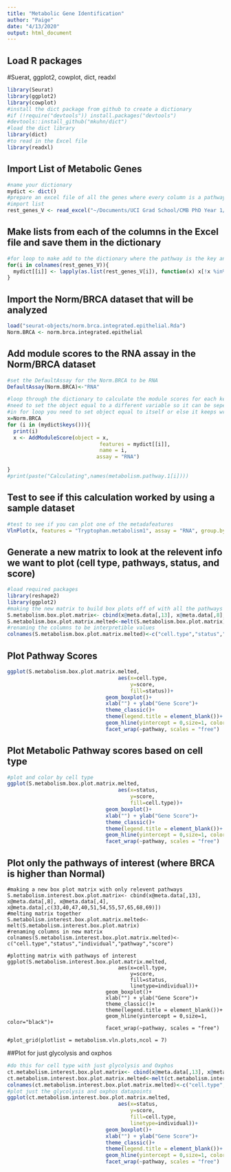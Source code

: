```yaml
---
title: "Metabolic Gene Identification"
author: "Paige"
date: "4/13/2020"
output: html_document
---
```

## Load R packages
#Suerat, ggplot2, cowplot, dict, readxl
```r
library(Seurat)
library(ggplot2)
library(cowplot)
#install the dict package from github to create a dictionary 
#if (!require("devtools")) install.packages("devtools")
#devtools::install_github("mkuhn/dict")
#load the dict library 
library(dict)
#to read in the Excel file 
library(readxl)
```

## Import List of Metabolic Genes 

```r
#name your dictionary 
mydict <- dict()
#prepare an excel file of all the genes where every column is a pathway name and its respective list of genes 
#import list
rest_genes_V <- read_excel("~/Documents/UCI Grad School/CMB PhD Year 1/Lawson Lab/rest_genes_V.xlsx")
```

## Make lists from each of the columns in the Excel file and save them in the dictionary

```r
#for loop to make add to the dictionary where the pathway is the key and the value is the list of genes in that pathway: i.e. Oxphos is the key and its genes are the value
for(i in colnames(rest_genes_V)){
  mydict[[i]] <- lapply(as.list(rest_genes_V[i]), function(x) x[!x %in% ""])
}

```

## Import the Norm/BRCA dataset that will be analyzed 

```r
load("seurat-objects/norm.brca.integrated.epithelial.Rda")
Norm.BRCA <- norm.brca.integrated.epithelial
```

## Add module scores to the RNA assay in the Norm/BRCA dataset

```r
#set the DefaultAssay for the Norm.BRCA to be RNA 
DefaultAssay(Norm.BRCA)<-"RNA"

#loop through the dictionary to calculate the module scores for each key in the dictionary (i.e. each pathway (key) and its genes (values))
#need to set the object equal to a different variable so it can be seperately tracked
#in for loop you need to set object equal to itself or else it keeps writing itself over and not adding to the metadata as it calculates module scoring
x=Norm.BRCA
for (i in (mydict$keys())){
  print(i)
  x <- AddModuleScore(object = x,
                              features = mydict[[i]],
                              name = i,
                             assay = "RNA")
                         
}
#print(paste("Calculating",names(metabolism.pathway.1[i])))
```

## Test to see if this calculation worked by using a sample dataset

```r
#test to see if you can plot one of the metadafeatures 
VlnPlot(x, features = "Tryptophan.metabolism1", assay = "RNA", group.by = "Cell.Type")
```

## Generate a new matrix to look at the relevent info we want to plot (cell type, pathways, status, and score)

```r
#load required packages
library(reshape2)
library(ggplot2)
#making the new matrix to build box plots off of with all the pathways calculated
S.metabolism.box.plot.matrix<- cbind(x@meta.data[,13], x@meta.data[,8], x@meta.data[,33:69])
S.metabolism.box.plot.matrix.melted<-melt(S.metabolism.box.plot.matrix)
#renaming the columns to be interpretible values
colnames(S.metabolism.box.plot.matrix.melted)<-c("cell.type","status","pathway","score")
```

## Plot Pathway Scores 

```r
ggplot(S.metabolism.box.plot.matrix.melted,
                                    aes(x=cell.type,
                                        y=score,
                                        fill=status))+
                                geom_boxplot()+
                                xlab("") + ylab("Gene Score")+
                                theme_classic()+
                                theme(legend.title = element_blank())+
                                geom_hline(yintercept = 0,size=1, color="black")+
                                facet_wrap(~pathway, scales = "free")
```

## Plot Metabolic Pathway scores based on cell type 

```r
#plot and color by cell type
ggplot(S.metabolism.box.plot.matrix.melted,
                                    aes(x=status,
                                        y=score,
                                        fill=cell.type))+
                                geom_boxplot()+
                                xlab("") + ylab("Gene Score")+
                                theme_classic()+
                                theme(legend.title = element_blank())+
                                geom_hline(yintercept = 0,size=1, color="black")+
                                facet_wrap(~pathway, scales = "free")
```

## Plot only the pathways of interest (where BRCA is higher than Normal)

``` r.plotting.only.boxplots.of.pathways.of.interest
#making a new box plot matrix with only relevent pathways 
S.metabolism.interest.box.plot.matrix<- cbind(x@meta.data[,13], x@meta.data[,8], x@meta.data[,4], x@meta.data[,c(33,40,47,40,51,54,55,57,65,68,69)])
#melting matrix together
S.metabolism.interest.box.plot.matrix.melted<-melt(S.metabolism.interest.box.plot.matrix)
#renaming columns in new matrix
colnames(S.metabolism.interest.box.plot.matrix.melted)<-c("cell.type","status","individual","pathway","score")

#plotting matrix with pathways of interest
ggplot(S.metabolism.interest.box.plot.matrix.melted,
                                    aes(x=cell.type,
                                        y=score,
                                        fill=status,
                                        linetype=individual))+
                                geom_boxplot()+
                                xlab("") + ylab("Gene Score")+
                                theme_classic()+
                                theme(legend.title = element_blank())+
                                geom_hline(yintercept = 0,size=1, color="black")+
                                facet_wrap(~pathway, scales = "free")

#plot_grid(plotlist = metabolism.vln.plots,ncol = 7)
```

##Plot for just glycolysis and oxphos 

```r
#do this for cell type with just glycolysis and Oxphos
ct.metabolism.interest.box.plot.matrix<- cbind(x@meta.data[,13], x@meta.data[,8], x@meta.data[,4], x@meta.data[,c(65,69)])
ct.metabolism.interest.box.plot.matrix.melted<-melt(ct.metabolism.interest.box.plot.matrix)
colnames(ct.metabolism.interest.box.plot.matrix.melted)<-c("cell.type","status","individual","pathway","score")
#plot just the glycolysis and oxphos datapoints 
ggplot(ct.metabolism.interest.box.plot.matrix.melted,
                                    aes(x=status,
                                        y=score,
                                        fill=cell.type,
                                        linetype=individual))+
                                geom_boxplot()+
                                xlab("") + ylab("Gene Score")+
                                theme_classic()+
                                theme(legend.title = element_blank())+
                                geom_hline(yintercept = 0,size=1, color="black")+
                                facet_wrap(~pathway, scales = "free")
```
